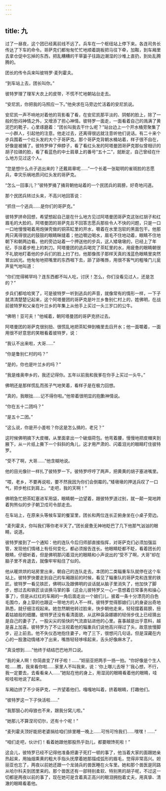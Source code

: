 ```yaml
---
---
---
```

title: 九
---




过了一昼夜，这个团已经离前线不远了。兵车在一个枢纽站上停下来。各连司务长传达了下车的命令。哥萨克们都匆匆忙忙地顺着跳板把马往下牵，加鞍，到车厢里去拿仓促中忘掉的东西，把乱糟糟的干草篓子往路边潮湿的沙堆上直扔，到处乱腾腾的。

团长的传令兵来叫彼特罗·麦列霍夫。

“到车站上去，团长叫你。”

彼特罗理了理军大衣上的皮带，不慌不忙地朝站台走去。

“安尼凯，你把我的马照应一下。”他央求在马旁边忙活着的安尼凯说。

安尼凯一声不响地对着他的背影看了看，在安尼凯那平淡的、阴郁的脸上，除了一般的愁闷神情之外，又增添了担心神情。彼特罗一面走，一面看着自己的溅满了黄泥巴的靴子，心里琢磨着：“团长叫我去干什么呢？”站台边上一个开水桶旁聚集了一小群人，引起他的注意。他走过去，还离得很远就注意听他们说话。有二十来个步兵围着一个红头发的大个子哥萨克。那个哥萨克背朝水桶站着，样子很不自在，好像是被捕了。彼特罗伸了伸脖子，看了看红头发的阿塔曼团哥萨克那似曾相识的胡子拉碴的脸，看了看蓝色的中士肩章上的番号“五十二”，就断定，自己曾经在什么地方见过这个人。

“您是想什么点子逃出来的？还戴肩章呢……”一个长着一张聪明的雀斑脸的志愿兵，幸灾乐祸地质问红头发的哥萨克。

“怎么一回事儿？”彼特罗捅了捅背朝他站着的一个民团兵的肩膀，好奇地问道。

那个民团兵转过头来，不高兴地回答说：

“抓住一个逃兵……是你们的哥萨克。”

彼特罗拼命回想，希望想起自己是在什么地方见过阿塔曼团哥萨克这张红胡子和红眉毛的大脸的。阿塔曼团的哥萨克且不回答志愿兵那些令人不快的问题，只是一口一口地慢慢喝着用炮弹壳做的铜茶缸里的开水，嚼着在水里泡软的黑面包干。他那两只离得很远的鼓鼓的眼睛眯缝着；他边嚼边喝水，眉毛不住地动着，眼睛不住地朝下和朝两边看。他的旁边站着一个押送他的步兵，这人矮墩墩的，已经上了年纪，手扶着步枪上的刺刀。阿塔曼团的逃兵喝完了茶缸里的水，用疲惫的眼睛朝很不礼貌地盯着他的步兵们的脸上扫了扫，他那像孩子那样天真的浅蓝色眼睛里突然冒出凶光。他匆匆地把嘴里的东西咽下去，舔了舔嘴唇，用很不客气的粗嗓门儿瓮声瓮气地叫道：

“你们觉得稀罕吗？连东西都不叫人吃，讨厌！怎么，你们没看见过人，还是怎的？”

步兵们都哈哈笑了，可是彼特罗一听到逃兵的声音，就像常有的情形一样，一下子就清清楚楚记起来，这个阿塔曼团的哥萨克是叶兰乡鲁别仁村上的，姓佛明，在战前彼特罗和父亲在叶兰乡的年集上从他手上买过一头三岁口的公牛。

“佛明！亚可夫！”他喊着，朝阿塔曼团的哥萨克挤过去。

阿塔曼团的哥萨克很别扭、很慌乱地把茶缸伸到桶里去舀开水；他一面嚼着，一面用很不好意思的笑眼看着彼特罗，说：

“我认不出来啦，大哥……”

“你是鲁别仁村的吗？”

“是的，你也是叶兰乡的吗？”

“我是维奥申乡的，我还记得你。五年以前我和我爹在你手上买过一头牛。”

佛明还是那样慌乱而孩子气地笑着，看样子是在极力回想。

“真的，我眼拙……记不得你啦。”他带着很明显的抱歉神情说。

“你在五十二团吗？”

“是五十二团。”

“这么说，你是开小差啦？你这是怎么搞的，老兄？”

这时候佛明摘下大皮帽，从里面拿出一个破烟荷包。他弯着腰，慢慢地把皮帽夹到腋下，从一片纸上撕下一个斜斜的角儿，这才用严肃的、闪着泪光的眼睛盯住彼特罗。

“受不了啊，大哥……”他含糊地说。

他的目光像针一样扎了彼特罗一下。彼特罗哼哼了两声，把黄黄的胡子塞进嘴里。

“喂，老乡，不要再说啦，要不然我因为你们会倒霉的。”矮墩墩的押送兵叹了一口气，把步枪扛到肩上。“走吧，我的天啊！”

佛明急忙把茶缸塞进军用袋，眼睛朝一边望着，跟彼特罗道过别，就一颠一晃地跨着狗熊似的步子朝卫戍司令部走去。

在车站上，在原来头等候车室的餐室里，团长和两位连长正俯身坐在小桌子旁边。

“麦列霍夫，你叫我们等你老半天了。”团长疲惫无神地眨巴了几下他那气汹汹的眼睛，说道。

彼特罗接到了一个通知：他的连队今后归师部直接指挥，对哥萨克们必须加强监管，发现他们情绪上有任何变化，都必须报告连长。他眼睛眨都不眨，看着团长的眼睛，仔细听着，但是佛明那闪着泪光的眼睛和小声说出的“受不了啊，大哥”却在脑子里不肯退去，就像牢牢粘住了似的。

他从暖烘烘的站房里出来，朝自己的连队走去。本团的二类辎重车队就停在这个车站上。彼特罗快要走到自己的车厢跟前的时候，看见了辎重队的哥萨克和连里的铁匠。彼特罗一看见铁匠，佛明以及跟佛明的谈话就从脑子里消失了，他加快了脚步，想过去和铁匠谈谈换马掌的事（这会儿彼特罗又一心一意想着日常事务和操心事了），但是从红红的车厢的一角后面走出一个娘们儿，披着一条十分漂亮的白色毛围巾，身上穿的也跟这一带地方的人不一样。彼特罗觉得那娘们儿的身姿出奇地熟悉，就仔细注视起来。她忽然朝他转过脸来，快步朝他走来，轻轻摆着肩膀，扭着姑娘般的细腰。彼特罗还没有看清面貌，从这种袅袅娜娜的轻俏步伐上已经猜出是自己的妻子了。一股尖尖的愉快的气流直钻进他的心里。喜事越是出乎意料，越是喜上加喜。彼特罗为了不让注视着他的辎重兵们说他高兴得过了头，故意放慢脚步，迎上前去。他不失仪态地抱住妻子，吻了三下，很想问几句话，但是深藏在内心的一股激动情绪冲了出来，嘴唇轻轻哆嗦起来，舌头好像麻木了。

“真没想到……”他终于结结巴巴地开口说。

“我的亲人啊！你简直变了样子啦！……”妲丽亚把两手一扬一拍。“你好像是个生人啦……瞧，我来看你啦……家里人不叫我来，说：‘你上哪儿去呀？’我心想，不行，我一定要去，去看看亲人……”她贴在他的身上，用湿润的眼睛看着他的眼睛，哇啦哇啦地说了起来。

车厢边挤了不少哥萨克，一齐望着他们，嘎嘎地叫着，挤着眼睛，打趣他们。

“彼特罗这一下子快活啦……”

“我那狠心的母狼也不来，跟我分窝儿啦。”

“她那儿不算涅司切尔，还有十个呢！”

“麦列霍夫顶好能把老婆捐给咱们排里睡一晚上……可怜可怜我们……嘿嘿！……”

“咱们走吧，伙计们！看着她跟他那股热乎劲儿，都要眼馋死啦！”

这会儿，彼特罗已经不记得他准备把妻子死打一顿的事了，他当着大家的面跟她亲热起来，用抽烟熏黄的粗大手指头抚摩着她那描成弧形的眉毛，觉得非常高兴。妲丽亚也忘了，两夜以前她还跟一个龙骑兵的兽医睡在火车里。她和那个兽医是同路从哈尔科夫到团里来的。那个兽医还有一部特别柔软、特别黑的胡子呢，不过这一切都是两夜以前的事了，现在她可是含着真正高兴的眼泪拥抱着丈夫，用真挚、清澈的眼睛看着他。